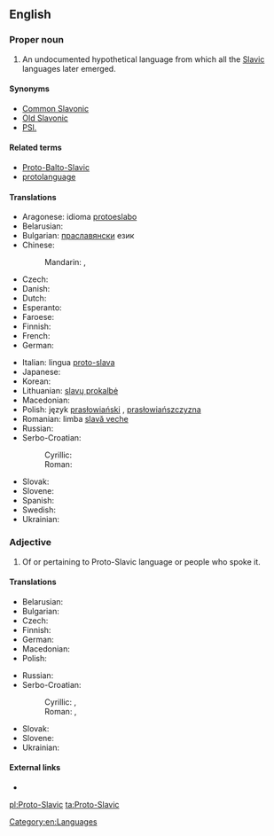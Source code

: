 ==English==
{{wikipedia}}

===Proper noun===
{{en-proper noun|head=[[proto-|Proto]]-[[Slavic]]}}

# An undocumented hypothetical language from which all the [[Slavic]] languages later emerged.

====Synonyms====
* [[Common Slavonic]]
* [[Old Slavonic]]
* [[PSl.]]

====Related terms====
* [[Proto-Balto-Slavic]]
* [[protolanguage]]

====Translations====
{{trans-top|Proto-Slavic}}
* Aragonese: idioma [[protoeslabo]] {{m}}
* Belarusian: {{t-|be|праславянская мова|f|tr=praslavjánskaja móva|sc=Cyrl}}
* Bulgarian: [[праславянски]] език {{m}}
* Chinese:
*: Mandarin: {{t|cmn|原始斯拉夫語|sc=Hani}}, {{t|cmn|原始斯拉夫语|tr=yuánshǐ Sīlāfū yǔ|sc=Hani}}
* Czech: {{t-|cs|praslovanština|f}}
* Danish: {{t-|da|urslavisk|n}}
* Dutch: {{t-|nl|Oerslavisch|n}}
* Esperanto: {{t-|eo|Slava pralingvo}}
* Faroese: {{t-|fo|fornslaviskt|n}}
* Finnish: {{t-|fi|kantaslaavi}}
* French: {{t+|fr|proto-slave|m}}
* German: {{t-|de|Urslawisch|n}}
{{trans-mid}}
* Italian: lingua [[proto-slava]] {{f}}
* Japanese: {{t-|ja|スラヴ祖語|tr=Suravu so-go|sc=Jpan}}
* Korean: {{t-|ko|슬라브조어|tr=seullabeujoeo|sc=Kore}}
* Lithuanian: [[slavų prokalbė]]
* Macedonian: {{t-|mk|прасловенски јазик|m|tr=praslóvenski jázik}}
* Polish: język [[prasłowiański]] {{m}}, [[prasłowiańszczyzna]] {{f}}
* Romanian: limba [[slavă veche]] {{f}}
* Russian: {{t+|ru|праславянский язык|m|tr=praslavjánskij jazýk}}
* Serbo-Croatian:
*: Cyrillic: {{t-|sh|прасловенски|m|sc=Cyrl}}
*: Roman: {{t-|sh|prȁslavēnskī|m}}
* Slovak: {{t-|sk|praslovančina|f}}
* Slovene: {{t-|sl|praslovanščina|f}}
* Spanish: {{t-|es|protoeslavo|m}}
* Swedish: {{t-|sv|samslaviska|c}}
* Ukrainian: {{t-|uk|праслов'янська мова|f|tr=praslov”jáns’ka móva|sc=Cyrl}}
{{trans-bottom}}

===Adjective===
{{en-adj|-}}

# Of or pertaining to Proto-Slavic language or people who spoke it.

====Translations====
{{trans-top|of or pertaining to Proto-Slavic language or people who spoke it}}
* Belarusian: {{t-|be|праславянскі|tr=praslavjánski|sc=Cyrl}}
* Bulgarian: {{t-|bg|праславянски|tr=praslavjánski|sc=Cyrl}}
* Czech: {{t-|cs|praslovanský}}
* Finnish: {{t-|fi|kantaslaavilainen}}
* German: {{t+|de|urslawisch}}
* Macedonian: {{t-|mk|прасловенски|m|tr=praslóvenski}}
* Polish: {{t-|pl|prasłowiański|m}}
{{trans-mid}}
* Russian: {{t+|ru|праславянский|tr=praslavjánskij|sc=Cyrl}}
* Serbo-Croatian:
*: Cyrillic: {{t-|sh|праславенски}}, {{t-|sh|прасловенски}}
*: Roman: {{t-|sh|praslavenski}}, {{t-|sh|praslovenski}}
* Slovak: {{t-|sk|praslovanský}}
* Slovene: {{t-|sl|praslovanski}}
* Ukrainian: {{t-|uk|праслов'янський|tr=praslov”jáns’kyj|sc=Cyrl}}
{{trans-bottom}}

====External links====
* {{pedialite|Proto-Slavic language}}

[[Category:en:Languages]]

[[pl:Proto-Slavic]]
[[ta:Proto-Slavic]]